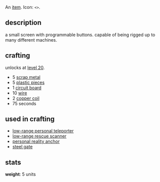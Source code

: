 {{FixTitle}}
An [[items|item]]. Icon: <code><nowiki>&lt;&gt;</nowiki></code>.

== description ==

a small screen with programmable buttons. capable of being rigged up to many different machines.

== crafting ==

unlocks at [[level 20]].

* 5 [[scrap metal]]
* 5 [[plastic pieces]]
* 1 [[circuit board]]
* 10 [[wire]]
* 2 [[copper coil]]
* 75 seconds

== used in crafting ==

* [[low-range personal teleporter]]
* [[low-range rescue scanner]]
* [[personal reality anchor]]
* [[steel gate]]

== stats ==

'''weight''': 5 units